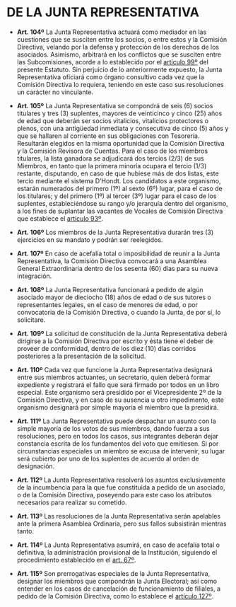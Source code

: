 # DE LA JUNTA REPRESENTATIVA

* **Art. 104º**
La Junta Representativa actuará como mediador en las cuestiones que se susciten entre los socios, o entre estos y la Comisión Directiva, velando por la defensa y protección de los derechos de los asociados. Asimismo, arbitrará en los conflictos que se susciten entre las Subcomisiones, acorde a lo establecido por el [artículo 99º](#art99) del presente Estatuto. Sin perjuicio de lo anteriormente expuesto, la Junta Representativa oficiará como órgano consultivo cada vez que la Comisión Directiva lo requiera, teniendo en este caso sus resoluciones un carácter no vinculante.

<div id="art105">
* **Art. 105º**
La Junta Representativa se compondrá de seis (6) socios titulares y tres (3) suplentes, mayores de veinticinco y cinco (25) años de edad que deberán ser socios vitalicios, vitalicios protectores o plenos, con una antigüedad inmediata y consecutiva de cinco (5) años y que se hallaren al corriente en sus obligaciones con Tesorería. Resultarán elegidos en la misma oportunidad que la Comisión Directiva y la Comisión Revisora de Cuentas. Para el caso de los miembros titulares, la lista ganadora se adjudicará dos tercios (2/3) de sus Miembros, en tanto que la primera minoría ocupara el tercio (1/3) restante, disputando, en caso de que hubiese más de dos listas, este tercio mediante el sistema D’Hondt. Los candidatos a este organismo, estarán numerados del primero (1º) al sexto (6º) lugar, para el caso de los titulares; y del primero (1º) al tercer (3º) lugar para el caso de los suplentes, estableciéndose su rango y/o jerarquía dentro del organismo, a los fines de suplantar las vacantes de Vocales de Comisión Directiva que establece el [artículo 93º](#art93).

* **Art. 106º**
Los miembros de la Junta Representativa durarán tres (3) ejercicios en su mandato y podrán ser reelegidos.

* **Art. 107º**
En caso de acefalía total o imposibilidad de reunir a la Junta Representativa, la Comisión Directiva convocará a una Asamblea General Extraordinaria dentro de los sesenta (60) días para su nueva integración.

* **Art. 108º**
La Junta Representativa funcionará a pedido de algún asociado mayor de dieciocho (18) años de edad o de sus tutores o representantes legales, en el caso de menores de edad, o por convocatoria de la Comisión Directiva, o cuando la Junta, de por sí, lo solicitare.

* **Art. 109º**
La solicitud de constitución de la Junta Representativa deberá dirigirse a la Comisión Directiva por escrito y ésta tiene el deber de proveer de conformidad, dentro de los diez (10) días corridos posteriores a la presentación de la solicitud.

* **Art. 110º**
Cada vez que funcione la Junta Representativa designará entre sus miembros actuantes, un secretario, quien deberá formar expediente y registrará el fallo que será firmado por todos en un libro especial. Este organismo será presidido por el Vicepresidente 2º de la Comisión Directiva, y en caso de su ausencia u otro impedimento, este organismo designará por simple mayoría el miembro que la presidirá.

* **Art. 111º**
La Junta Representativa puede despachar un asunto con la simple mayoría de los votos de sus miembros, dando fuerza a sus resoluciones, pero en todos los casos, sus integrantes deberán dejar constancia escrita de los fundamentos del voto que emitiesen. Si por circunstancias especiales un miembro se excusa de intervenir, su lugar será cubierto por uno de los suplentes de acuerdo al orden de designación.

* **Art. 112º**
La Junta Representativa resolverá los asuntos exclusivamente de la incumbencia para la que fue constituida a pedido de un asociado, o de la Comisión Directiva, poseyendo para este caso los atributos necesarios para realizar su cometido.

* **Art. 113º**
Las resoluciones de la Junta Representativa serán apelables ante la primera Asamblea Ordinaria, pero sus fallos subsistirán mientras tanto.

* **Art. 114º**
La Junta Representativa asumirá, en caso de acefalía total o definitiva, la administración provisional de la Institución, siguiendo el procedimiento establecido en el [art. 67º](#art67).

* **Art. 115º**
Son prerrogativas especiales de la Junta Representativa, designar los miembros que compondrán la Junta Electoral; así como entender en los casos de cancelación de funcionamiento de filiales, a pedido de la Comisión Directiva, como lo establece el [artículo 127º](#art127).
